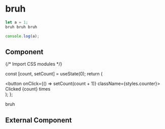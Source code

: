 # bruh

```js filename="demo.js" {3} copy
let a = 1;
bruh bruh bruh

console.log(a);
```

## Component


{/* Import CSS modules */}

  const [count, setCount] = useState(0);
  return (
    <div>
      <button onClick={() => setCount(count + 1)} className={styles.counter}>
        Clicked {count} times
      </button>
    </div>
  );
};

<Counter />

<div className="text-red-700">bruh</div>

## External Component


<Counters />
